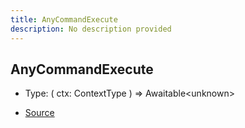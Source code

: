 ```yaml
---
title: AnyCommandExecute
description: No description provided
---
```


## AnyCommandExecute

- Type: (
  ctx: ContextType
) => Awaitable\<unknown>

- [Source](https://github.com/underctrl-io/commandkit/blob/141d1404ab18a8e659209a0fab65466bf3b6dd85/packages/commandkit/src/app/commands/Context.ts#L95)